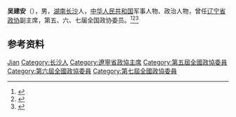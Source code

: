 '''吴建安'''（{{bd|1913年|}}），男，[[湖南|湖南]][[长沙|长沙]]人，[[中华人民共和国|中华人民共和国]]军事人物、政治人物，曾任[[辽宁省政协|辽宁省政协]]副主席，第五、六、七届全国政协委员。<ref>{{Cite book|title=中国共产党人名大辞典|author=盛平主编|publisher=中国国际广播出版社|year=1991|isbn=|location=北京|pages=}}</ref><ref>{{Cite book|title=历届全国政协委员人名辞典|author=|publisher=中国国际广播出版社|year=1996|isbn=9787507813746|location=北京|pages=286}}</ref><ref>{{Cite book|title=中华人民共和国职官志|author=何虎生, 李耀东, 向常福主编|publisher=中国社会出版社|year=2003|isbn=9787800883934|location=北京|pages=}}</ref>

== 参考资料 ==
{{reflist}}

{{中国人物小作品}}

{{Authority control}}
{{DEFAULTSORT:Wu吴}}
[[Category:吴姓|Jian]]
[[Category:长沙人|Category:长沙人]]
[[Category:遼寧省政協主席|Category:遼寧省政協主席]]
[[Category:第五屆全國政協委員|Category:第五屆全國政協委員]]
[[Category:第六屆全國政協委員|Category:第六屆全國政協委員]]
[[Category:第七屆全國政協委員|Category:第七屆全國政協委員]]